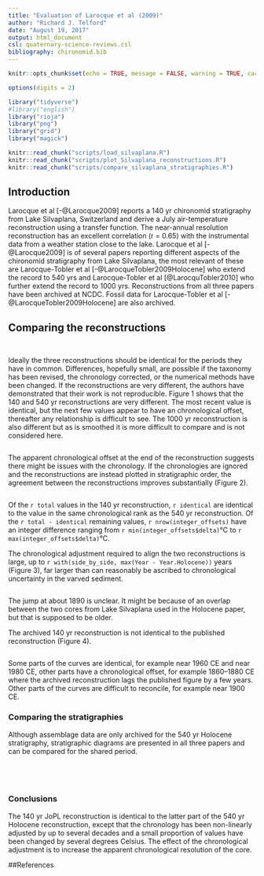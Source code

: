 ```yaml
---
title: "Evaluation of Larocque et al (2009)"
author: "Richard J. Telford"
date: "August 19, 2017"
output: html_document
csl: quaternary-science-reviews.csl
bibliography: chironomid.bib
---
```

```r
knitr::opts_chunk$set(echo = TRUE, message = FALSE, warning = TRUE, cache = TRUE, cache.lazy=TRUE)

options(digits = 2)

library("tidyverse")
#library("english")
library("rioja")
library("png")
library("grid")
library("magick")

knitr::read_chunk("scripts/load_silvaplana.R")
knitr::read_chunk("scripts/plot_Silvaplana_reconstructions.R")
knitr::read_chunk("scripts/compare_silvaplana_stratigraphies.R")
```

## Introduction

Larocque et al [-@Larocque2009] reports a 140 yr chironomid stratigraphy from Lake Silvaplana, Switzerland and derive a July air-temperature reconstruction using a transfer function. The near-annual resolution reconstruction has an excellent correlation (r = 0.65) with the instrumental data from a weather station close to the lake. Larocque et al [-@Larocque2009] is of several papers reporting different aspects of the chironomid stratigraphy from Lake Silvaplana, the most relevant of these are Larocque-Tobler et al [-@LarocqueTobler2009Holocene] who extend the record to 540 yrs and Larocque-Tobler et al [@LarocquTobler2010] who further extend the record to 1000 yrs. Reconstructions from all three papers have been archived at NCDC. Fossil data for Larocque-Tobler et al [-@LarocqueTobler2009Holocene] are also archived.

## Comparing the reconstructions

```r
```
```r
```



Ideally the three reconstructions should be identical for the periods they have in common. Differences, hopefully small, are possible if the taxonomy has been revised, the chronology corrected, or the numerical methods have been changed. If the reconstructions are very different, the authors have demonstrated that their work is not reproducible. Figure 1 shows that the 140 and 540 yr reconstructions are very different. The most recent value is identical, but the next few values appear to have an chronological offset, thereafter any relationship is difficult to see. The 1000 yr reconstruction is also different but as is smoothed it is more difficult to compare and is not considered here.

```r
```

The apparent chronological offset at the end of the reconstruction suggests there might be issues with the chronology. If the chronologies are ignored and the reconstructions are instead plotted in stratigraphic order, the agreement between the reconstructions improves substantially (Figure 2).

```r
```
Of the `r total` values in the 140 yr reconstruction, `r identical` are identical to the value in the same chronological rank as the 540 yr reconstruction. Of the `r total - identical` remaining values, `r nrow(integer_offsets)` have an integer difference ranging from `r min(integer_offsets$delta)`°C to `r max(integer_offsets$delta)`°C.

The chronological adjustment required to align the two reconstructions is large, up to `r with(side_by_side, max(Year - Year.Holocene))` years (Figure 3), far larger than can reasonably be ascribed to chronological uncertainty in the varved sediment. 

```r
```

The jump at about 1890 is unclear. It might be because of an overlap between the two cores from Lake Silvaplana used in the Holocene paper, but that is supposed to be older.

The archived 140 yr reconstruction is not identical to the published reconstruction (Figure 4).

```r
```
Some parts of the curves are identical, for example near 1960 CE and near 1980 CE, other parts have a chronological offset, for example 1860--1880 CE where the archived reconstruction lags the published figure by a few years. Other parts of the curves are difficult to reconcile, for example near 1900 CE. 

### Comparing the stratigraphies

Although assemblage data are only archived for the 540 yr Holocene stratigraphy, stratigraphic diagrams are presented in all three papers and can be compared for the shared period.

```r
```

```r
```

```r
```

```r
```

### Conclusions

The 140 yr JoPL reconstruction is identical to the latter part of the 540 yr Holocene reconstruction, except that the chronology has been non-linearly adjusted by up to several decades and a small proportion of values have been changed by several degrees Celsius. The effect of the chronological adjustment is to increase the apparent chronological resolution of the core.

##References